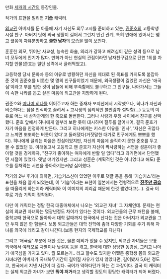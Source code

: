 만화 [[세개의 시간]]의 등장인물.

작가의 표현을 빌리면 '''기습''' 캐릭터.

[[외교관]] 아버지를 둔 아들에 자기 자신도 외무고시를 준비하고 있는, [[권준호]]의 고등학생 시절 친구. 아버지 탓에 외국 생활이 길어서 그런지 인간 관계, 특히 연애에 있어서는 맺고 끊음이 자유분방하고 '''쿨한 남자'''의 모습을 많이 보인다.

훈훈한 외모, 뛰어난 사교성, 능숙한 화술, 의리가 강하고 배려심이 깊은 성격 등으로 남녀 모두에게 인기가 많다. 만화가 아닌 현실의 관점이라면 남자친구감으로 단연 1위를 차지할 인물(준호는 일단 성격에서 글러먹었고).

고등학생 당시 문화차 등의 이유로 방황하던 자신을 제대로 된 목표를 가지도록 붙잡아준 것이 권준호를 비롯한 몇 명의 친구들이었기 때문에, 외국생활이 길었던 자신은 '애국심'이라고 부를 법한 것이 남들에 비해 부족함에도 불구하고 그 친구들, 나아가서는 그들이 속한 나라를 돕고 싶은 마음에 외교관을 지망하게 된다.

권준호와 [[미나미 히나]]를 이어주고자 하는 중재자 포지션에서 시작했으나, 히나가 자신과 비슷하다는 점을 인식하고 끌려서 + 고시생의 심리적인 불안감과 절박함(…) 등등의 이유로 어느 새 삼각관계의 한 축으로 돌변한다. 그러나 사랑과 우정 사이에서 친구를 선택했다. 준호 앞에서 히나에게 일부러 보란 듯이 대시하며 질투를 끌어내어, 결국 준호가 자기 마음을 인정하게 만든다. 그리고 히나에게는 키스한 이유를 '인사', '자신은 귀엽다고 느끼면 뽀뽀하는 버릇이 있다'고 둘러댔다(거짓말한 대가로 민구에게도 뽀뽀를 했다). 히나에게 끌리는 마음은 진심이었지만, 자신의 마음에 솔직하지 못한 준호를 두고 볼 수 없었던 듯. 이래놓고서 고등학교 땐 준호가 자신이 짝사랑하는 서연을 성훈이가 좋아할 것을 경계하자, "친구가 좋아하는 여자에게 반할 일 없다"라고 과거편에서 단언했던 시절이 있었다. 옛날 얘기였지만. 그리고 성훈은 (계획적인 것은 아니었다고 해도) 준호를 등쳐먹는 서연을 좋아하기는커녕 싫어했다.

작가의 2부 후기에 의하면, 기습키스신이 있었던 이후로 댓글 등을 통해 '기습키스'라는 표현을 처음 알게 되었는데, 이 '기습'이라는 표현이 일본에서는 전형적으로 '''[[진주만 공습]]'''을 떠올리게 하는지라 캐릭터와 이 이미지의 괴리감 때문에 한껏 뿜었다고(…). 결국 이후로 기습 기믹이 정착된다.

다만 이 캐릭터는 정말 한국 대중매체에서 나오는 '외교관 자녀' 그 자체인데. 문제는 현실의 외교관 자녀와는 몇광년정도 차이가 있다는 것이다. 외교관들의 근무 패턴을 볼때, 중학교때 한국으로 돌아와서 대학 갈때까지 한국에서 산다는 것은 아버지가 외교관을 그만 두지 않은 한 힘들다. 보통 외교관들은 대학 진학에 좀더 다양한 기회를 주기 위해 자녀를 외국에 데리고 같이 나간다.(보통 현지의 국제학교를 다닌다)

그리고 '애국심' 부분에 대한 것은, 물론 예외가 있을 수 있지만, 외교관 자녀들은 보통 외국에서 여러모로 차별이나 낮설음 등을 겪고, 한국에 대한 상당한 동경심, 그리고 나아가 애국심을 가지고 있다. 뭘 모르는거.. 라고 할수도 있지만 어쨌든 중학생 쯤의 외교관 자녀라면 아버지가 국내복무기간이 길어질 사유가 있지 않았다면, 길어봤자 5,6년 정도고, 한국에서 지낸 시간이 더 길다. 국어가 약하다던가 하는 건 과장이다. 결국 이 캐릭터는 실제 외교관 자녀가 보면 '''뭐야 저거'''라고 생각할 정도의 황당한 캐릭터가 되어 버렸다.
